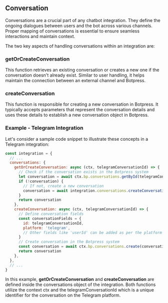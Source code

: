 ## Conversation

Conversations are a crucial part of any chatbot integration. They define the ongoing dialogues between users and the bot across various channels. Proper mapping of conversations is essential to ensure seamless interactions and maintain context.

The two key aspects of handling conversations within an integration are:

### getOrCreateConversation

This function retrieves an existing conversation or creates a new one if the conversation doesn't already exist. Similar to user handling, it helps maintain the connection between an external channel and Botpress.

### createConversation

This function is responsible for creating a new conversation in Botpress. It typically accepts parameters that represent the conversation details and uses these details to establish a new conversation object in Botpress.

### Example - Telegram Integration

Let's consider a sample code snippet to illustrate these concepts in a Telegram integration:

```javascript
const integration = {
  // ...
  conversations: {
    getOrCreateConversation: async (ctx, telegramConversationId) => {
      // Check if the conversation exists in the Botpress system
      let conversation = await ctx.bp.conversations.getById(telegramConversationId)
      if (!conversation) {
        // If not, create a new conversation
        conversation = await integration.conversations.createConversation(ctx, telegramConversationId)
      }
      return conversation
    },
    createConversation: async (ctx, telegramConversationId) => {
      // Define conversation fields
      const conversationFields = {
        id: telegramConversationId,
        platform: 'telegram',
        // Other fields like 'userId' can be added as per the platform's conversation object
      }
      // Create conversation in the Botpress system
      const conversation = await ctx.bp.conversations.create(conversationFields)
      return conversation
    },
  },
  // ...
}
```

In this example, **getOrCreateConversation** and **createConversation** are defined inside the conversations object of the integration. Both functions utilize the context ctx and the telegramConversationId which is a unique identifier for the conversation on the Telegram platform.
